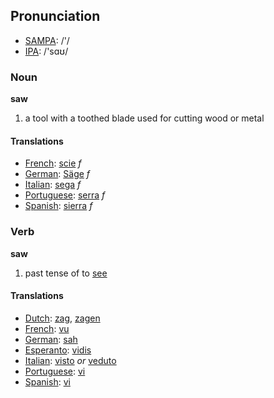 == Pronunciation ==
*[[w:SAMPA|SAMPA]]: /'/
*[[w:IPA|IPA]]: /'sɑʊ/

=== Noun ===

'''saw'''

# a tool with a toothed blade used for cutting wood or metal

==== Translations ====
*[[French]]: [[scie]] ''f''
*[[German]]: [[Säge]] ''f''
*[[Italian]]: [[sega]] ''f''
*[[Portuguese]]: [[serra]] ''f''
*[[Spanish]]: [[sierra]] ''f''

=== Verb ===

'''saw'''

# past tense of to [[see]]

==== Translations ====
*[[Dutch]]: [[zag]], [[zagen]]
*[[French]]: [[vu]]
*[[German]]: [[sah]]
*[[Esperanto]]: [[vidis]]
*[[Italian]]: [[visto]] ''or'' [[veduto]]
*[[Portuguese]]: [[vi]]
*[[Spanish]]: [[vi]]
